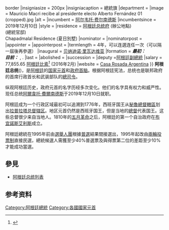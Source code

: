 {{expand language|1=en|page=|time=2019-11-14T03:08:40+00:00}}
{{Infobox official post
|post            = 總統
|body            = 阿根廷共和國
|native_name     = 
|insignia        = File:Standard of the President of Argentina Land.svg{{!}}border
|insigniasize    = 200px
|insigniacaption = 總統旗
|department      =
|image           = Mauricio Macri recibe al presidente electo Alberto Fernández 01 (cropped).jpg
|alt             =
|incumbent       = [[阿尔韦托·费尔南德斯|阿尔韦托·费尔南德斯]]
|incumbentsince  = 2019年12月10日
|style           = ''{{tsl|en|The Most Excellent||Excelentísimo Señor (m) Excelentísima Señora (f)}}''
|residence       = [[阿根廷总统府|阿根廷总统府]] (辦公地點)<br /> {{tsl|en|Quinta de Olivos||Quinta de Olivos}} (總統官邸) <br /> Chapadmalal Residence (夏日別墅)
|nominator       =
|nominatorpost   =
|appointer       =
|appointerpost   =
|termlength      = 4年，可以连選连任一次（可以隔一屆後再參選）
|inaugural       = [[贝纳迪诺·里瓦达维亚|贝纳迪诺·里瓦达维亚]]
|formation       = '''''最初：''''' {{tsl|en|Argentine Constitution of 1826||1826 Constitution}}<br>'''''目前：''''' {{tsl|en|Argentine Constitution of 1853||1853 Constitution}}, {{tsl|en|1994 amendment of the Argentine Constitution||(amended in 1994)}}.
|last            =
|abolished       =
|succession      =
|deputy          =[[阿根廷副總統|阿根廷副總統]]
|salary          = 77,855.65 [[阿根廷比索|阿根廷比索]]<ref>{{cite web |url= http://www.lanacion.com.ar/1870105-sueldo-macri-presidente|title= El primer sueldo de Mauricio Macri como Presidente: $131.421 brutos|trans_title= The first salary of Mauricio Macri as president: $ 131,421 gross|language= es|author= Iván Ruiz and Maia Jastreblansky|date= February 11, 2016|work= |publisher= La Nación|accessdate=February 11, 2016}}</ref> (2016年2月)
|website         = [http://www.casarosada.gob.ar/ Casa Rosada Argentina]
}}
'''阿根廷总统'''({{lang-es|Presidente de la Nación Argentina}})，是[[阿根廷|阿根廷]]的[[国家元首|国家元首]]和[[政府首脑|政府首脑]]。根据阿根廷宪法，总统也是联邦政府的首席行政首长和武装部队的[[總司令|總司令]]。

纵观阿根廷历史，政府元首的名字历经多次变化。他们的名字具有权力和威严性。现任总统[[阿爾韋托·費爾南德斯|阿爾韋托·費爾南德斯]]于2019年12月10日就职。

阿根廷成为一个行政区域最初可以追溯到1776年，西班牙国王从[[秘魯總督轄區|秘魯總督轄區]]划出[[拉普拉塔总督辖区|拉普拉塔总督辖区]]。地区元首仍然是西班牙国王，但是当地的[[總督_(殖民地官職)|總督]]代表国王。这些总督很少来自当地人。1810年的[[阿根廷五月革命|五月革命]]之后，阿根廷的第一个自治政府在[[布宜諾斯艾利斯|布宜諾斯艾利斯]]成立。

阿根廷總統在1995年前由[[選舉人團|選舉人團]]根據[[普遍選舉|普選]]結果間接選出，1995年起改由[[两轮选举制|兩輪投票制]]直接民選，總統候選人需獲至少40%普選票及與得票第二位的差距至少10%才能成功當選。

==參見==
* [[阿根廷总统列表|阿根廷总统列表]]

==参考资料==
{{Reflist}}

{{美洲政府首脑}}

[[Category:阿根廷總統|Category:阿根廷總統]]
[[Category:各國國家元首|Category:各國國家元首]]